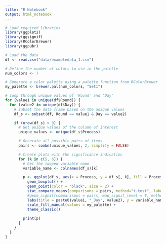 ---
title: "R Notebook"
output: html_notebook
---

```{r}
# Load required libraries
library(ggplot2)
library(ggsignif)
library(RColorBrewer)
library(ggpubr)

# Load the data
df <- read.csv("data/exampledata_1.csv")

# Define the number of colors to use in the palette
num_colors <- 7

# Generate a color palette using a palette function from RColorBrewer
my_palette <- brewer.pal(num_colors, "Set1")

# Loop through unique values of 'Round' and 'Day'
for (value1 in unique(df$Round)) {
  for (value2 in unique(df$Day)) {
    # Subset the data frame based on the unique values
    df_s <- subset(df, Round == value1 & Day == value2)

    if (nrow(df_s) > 0) {
      # Get unique values of the column of interest
      unique_values <- unique(df_s$Process)

      # Generate all possible pairs of items
      pairs <- combn(unique_values, 2, simplify = FALSE)

      # Create plots with the significance indication
      for (k in c(5, 6)) {
        # Get the looped variable name
        variable_name <- colnames(df_s)[k]

        p <- ggplot(df_s, aes(x = Process, y = df_s[, k], fill = Process)) +
          geom_boxplot() +
          geom_point(color = "black", size = 2) +
          stat_compare_means(comparisons = pairs, method="t.test", label = "p.signif")+
          #geom_signif(comparisons = pairs, map_signif_level = T, method="wilcox.test") +
          labs(title = paste0(value1, "_Day", value2), y = variable_name) +
          scale_fill_manual(values = my_palette) +
          theme_classic()
        
        print(p)
      }
    }
  }
}

```




